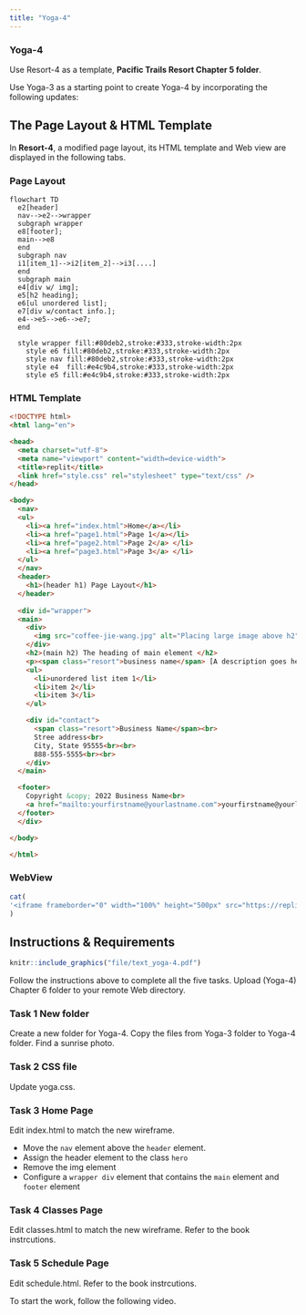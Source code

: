 ```yaml
---
title: "Yoga-4"
---
```


::: callout-tip
### Yoga-4

Use Resort-4 as a template, **Pacific Trails Resort Chapter 5 folder**.

Use Yoga-3 as a starting point to create Yoga-4 by incorporating the following updates:

:::

## The Page Layout & HTML Template

In **Resort-4**, a modified page layout, its HTML template and Web view are displayed in the following tabs.

::: panel-tabset
### Page Layout

```mermaid
flowchart TD
  e2[header]
  nav-->e2-->wrapper
  subgraph wrapper
  e8[footer];
  main-->e8
  end
  subgraph nav
  i1[item_1]-->i2[item_2]-->i3[....]
  end
  subgraph main
  e4[div w/ img]; 
  e5[h2 heading];
  e6[ul unordered list];
  e7[div w/contact info.]; 
  e4-->e5-->e6-->e7;
  end
  
  style wrapper fill:#80deb2,stroke:#333,stroke-width:2px
    style e6 fill:#80deb2,stroke:#333,stroke-width:2px
    style nav fill:#80deb2,stroke:#333,stroke-width:2px
    style e4  fill:#e4c9b4,stroke:#333,stroke-width:2px  
    style e5 fill:#e4c9b4,stroke:#333,stroke-width:2px  

```

### HTML Template

```html
<!DOCTYPE html>
<html lang="en">

<head>
  <meta charset="utf-8">
  <meta name="viewport" content="width=device-width">
  <title>replit</title>
  <link href="style.css" rel="stylesheet" type="text/css" />
</head>

<body>
  <nav>
  <ul>
    <li><a href="index.html">Home</a></li>
    <li><a href="page1.html">Page 1</a></li>
    <li><a href="page2.html">Page 2</a> </li>
    <li><a href="page3.html">Page 3</a> </li>
  </ul>
  </nav>
  <header>
    <h1>(header h1) Page Layout</h1>
  </header>
  
  <div id="wrapper">
  <main>
    <div>
      <img src="coffee-jie-wang.jpg" alt="Placing large image above h2" width="100%" />
    </div>
    <h2>(main h2) The heading of main element </h2>
    <p><span class="resort">business name</span> [A description goes here......]</p>
    <ul>
      <li>unordered list item 1</li>
      <li>item 2</li>
      <li>item 3</li>
    </ul>

    <div id="contact">
      <span class="resort">Business Name</span><br>
      Stree address<br>
      City, State 95555<br><br>
      888-555-5555<br><br>
    </div>
  </main>

  <footer>
    Copyright &copy; 2022 Business Name<br>
    <a href="mailto:yourfirstname@yourlastname.com">yourfirstname@yourlastname.com</a>
  </footer>
  </div>

</body>

</html>

```

### WebView

```r
cat(
'<iframe frameborder="0" width="100%" height="500px" src="https://replit.com/@Jager2021/resort-4-pagelayout?embed=true"></iframe>'
)
```
:::




## Instructions & Requirements

```r
knitr::include_graphics("file/text_yoga-4.pdf")
```

Follow the instructions above to complete all the five tasks. Upload (Yoga-4) Chapter 6 folder to your remote Web directory.

::: panel-tabset
### Task 1 New folder

Create a new folder for Yoga-4. Copy the files from Yoga-3 folder to Yoga-4 folder. Find a sunrise photo.
 
### Task 2 CSS file

Update yoga.css. 

### Task 3 Home Page

Edit index.html to match the new wireframe.

- Move the `nav` element above the `header` element.
- Assign the header element to the class `hero`
- Remove the img element
- Configure a `wrapper div` element that contains the `main` element and `footer` element


### Task 4 Classes Page

Edit classes.html to match the new wireframe. Refer to the book instrcutions.

### Task 5 Schedule Page

Edit schedule.html. Refer to the book instrcutions.

:::

To start the work, follow the following video.
